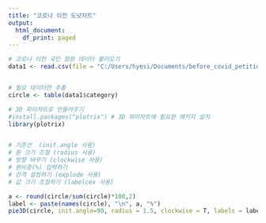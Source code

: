 ---
title: "코로나 이전 도넛차트"
output:
  html_document:
    df_print: paged
---

```{r}

# 코로나 이전 국민 청원 데이터 불러오기
data1 <- read.csv(file = "C:/Users/hyesi/Documents/before_covid_petition(1).csv", header = T, stringsAsFactors = TRUE)


# 필요 데이터만 추출
circle <- table(data1$category)

# 3D 파이차트로 만들어주기
#install.packages("plotrix") # 3D 파이차트에 필요한 패키지 설치
library(plotrix)


# 기준선  (init.angle 사용)
# 원 크기 조절 (radius 사용)
# 방향 바꾸기 (clockwise 사용)
# 원비중(%) 입력하기 
# 간격 설정하기 (explode 사용)
# 값 크기 조절하기 (labelcex 사용)

a <- round(circle/sum(circle)*100,2)
label <- paste(names(circle), "\n", a, "%")
pie3D(circle, init.angle=90, radius = 1.5, clockwise = T, labels = label, labelcex = 0.5, explode = 0.4)




```